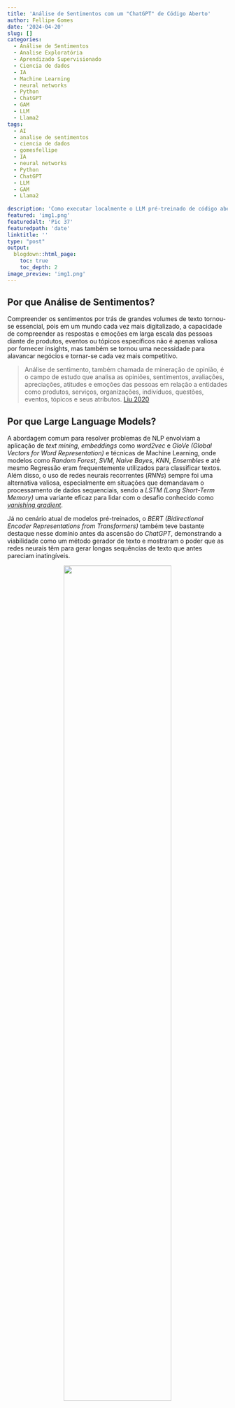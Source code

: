 ```yaml
---
title: 'Análise de Sentimentos com um "ChatGPT" de Código Aberto'
author: Fellipe Gomes
date: '2024-04-20'
slug: []
categories:
  - Análise de Sentimentos
  - Analise Exploratória
  - Aprendizado Supervisionado
  - Ciencia de dados
  - IA
  - Machine Learning
  - neural networks
  - Python
  - ChatGPT
  - GAM
  - LLM
  - Llama2
tags:
  - AI
  - analise de sentimentos
  - ciencia de dados
  - gomesfellipe
  - IA
  - neural networks
  - Python
  - ChatGPT
  - LLM
  - GAM
  - Llama2
  
description: 'Como executar localmente o LLM pré-treinado de código aberto Llama2 para realizar uma análise de sentimentos em Python'
featured: 'img1.png'
featuredalt: 'Pic 37'
featuredpath: 'date'
linktitle: ''
type: "post" 
output: 
  blogdown::html_page:
    toc: true
    toc_depth: 2 
image_preview: 'img1.png' 
---
```

 
<style>
.column4 {
  float: left;
  width: 33%;
  padding: 10px;
}
 
.column8 {
  float: left;
  width: 66%;
  padding: 10px;
}

.column6 {
  float: left;
  width: 50%;
  padding: 10px;
}

.row:after {
  content: "";
  display: table;
  clear: both;
}
</style>

## Por que Análise de Sentimentos?

Compreender os sentimentos por trás de grandes volumes de texto tornou-se essencial, pois em um mundo cada vez mais digitalizado, a capacidade de compreender as respostas e emoções em larga escala das pessoas diante de produtos, eventos ou tópicos específicos não é apenas valiosa por fornecer insights, mas também se tornou uma necessidade para alavancar negócios e tornar-se cada vez mais competitivo.

> Análise de sentimento, também chamada de mineração de opinião, é o campo de estudo que analisa as opiniões, sentimentos, avaliações, apreciações, atitudes e emoções das pessoas em relação a entidades como produtos, serviços, organizações, indivíduos, questões, eventos, tópicos e seus atributos. [Liu 2020](https://www.cambridge.org/de/universitypress/subjects/computer-science/artificial-intelligence-and-natural-language-processing/sentiment-analysis-mining-opinions-sentiments-and-emotions-2nd-edition?format=HB&isbn=9781108486378)

## Por que Large Language Models?

A abordagem comum para resolver problemas de NLP envolviam a aplicação de *text mining*, *embeddings* como *word2vec* e *GloVe (Global Vectors for Word Representation)* e técnicas de Machine Learning, onde modelos como *Random Forest*, *SVM*, *Naive Bayes*, *KNN*, *Ensembles* e até mesmo Regressão eram frequentemente utilizados para classificar textos. Além disso, o uso de redes neurais recorrentes (*RNNs*) sempre foi uma alternativa valiosa, especialmente em situações que demandavam o processamento de dados sequenciais, sendo a *LSTM (Long Short-Term Memory)* uma variante eficaz para lidar com o desafio conhecido como [*vanishing gradient*](https://en.wikipedia.org/wiki/Vanishing_gradient_problem). 

Já no cenário atual de modelos pré-treinados, o *BERT (Bidirectional Encoder Representations from Transformers)* também teve bastante destaque nesse domínio antes da ascensão do *ChatGPT*, demonstrando a viabilidade como um método gerador de texto e mostraram o poder que as redes neurais têm para gerar longas sequências de texto que antes pareciam inatingíveis.

<center> 

![](/post/2024-04-20-sentiment-analysis-llama2/parameters_transformer_based_language_models.png){width=70%}</br>
<small>[GPT-3 supera seus antecessores em termos de contagem de parâmetros](https://www.techtarget.com/searchenterpriseai/definition/GPT-3)</small>

</center>

Embora já existam há algum tempo, os *LLMs* ganharam a mídia através do *ChatGPT*, interface de chat da OpenAI para modelos LLM GPT-3 lançado em 2020, com 175 milhões de parâmetros, que já teve uma série de avanços significativos nos últimos anos como seu irmão maior, o GPT-4 lançado em 2023 conta com incríveis 100 **trílhões** de parâmetros. 

<center>

![](/post/2024-04-20-sentiment-analysis-llama2/comparison-between-GPT-3-and-GPT-4.png){width=50%}</br>
<small>[The comparison between GPT-3 and GPT-4 based on the number of parameters used in their architecture](https://www.techtarget.com/searchenterpriseai/definition/GPT-3)</small>

</center>

Modelos com mais de 100 bilhões de parâmetros já podem ser considerados muito grandes, com conhecimento mundial muito rico. Esses modelos maiores conseguem "aprender" ainda mais informações sobre muitas coisas sobre fisica, filosofia, ciência, programação, etc sendo cada vez mais úteis para ajudar em tarefas que envolvam conhecimento profundo ou raciocinio complexo, sendo um bom "parceiro" para brainstorming. 

<div class="w3-panel w3-pale-red w3-border">
&nbsp; **⚠️ Atenção!** </br>
Afirmar que maiores modelos são sempre melhores não é verdade. O tempo de processamento, latência e o custo também irão aumentar, por isso [abordagens alternativas](https://medium.com/@masteringllm/mistral-7b-is-187x-cheaper-compared-to-gpt-4-b8e5ee1c9fc2) também devem ser consideradas.
</div>

### Como funcionam os LLMs?

Os *LLMs* são modelos de *Machine Learning* que usam algoritmos de *Deep Learning* para processar e compreender a linguagem natural, gerando texto de maneira eficaz. Esses modelos são treinados com grandes volumes de dados da internet, adquirindo a capacidade de identificar padrões na composição de palavras e frases. A idéia básica por trás desses modelos é que são capazes de gerar texto prevendo repetidamente a próxima palavra oferecendo resultados rápidos e diversas aplicações práticas em várias áreas

#### Aplicações

Diferentemente de uma ferramenta de busca como o Google, o ChatGPT não recupera informações, mas cria frases e textos completos em tempo real com base no processamento de um imenso volume de dados, veja alguns exemplos de uso para diferentes tarefas:

<div class="row">
<div class="column4"> 

##### ✍️ **Escrita:**

- Colaboração em brainstorming, sugerindo nomes;
- Elaboração de templates para comunicados e e-mails;
- Tradução automática.

</div> 

<div class="column4"> 

##### 📖 **Leitura**:

- Revisão de textos;
- Sumarização de artigos extensos;
- Análise de sentimentos, possibilitando a criação de dashboards para acompnhamento ao longo do tempo.

</div> 

<div class="column4"> 

##### 💬 **Conversa**: 

- Diálogos e aconselhamentos;
- Coaching de carreira;
- Planejamento de viagens;
Sugestões de receitas;
- Conversação interativa com documentos PDF;
- Atendimento ao cliente;
- Realização de pedidos.

</div> 

</div>

## O que faremos aqui?

Nosso objetivo aqui é realizar uma análise de sentimentos para classificar sentenças como positivas ou negativas utilizando algum LLM pré-treinado. Embora a OpenAI já tenha sido uma organização sem fins lucrativos que lançava seus projetos como código aberto, desde o lançamento do ChatGPT ela se tornou uma empresa que mantém a propriedade de seus códigos fonte. Isso significa que apesar da facilidade de criar aplicações, modelos mais poderosos e relativamente baratos, desenvolvedores de IA não podem modificar o GPT-3 para atender às nossa necessidades específicas ou incorporá-lo em seus próprios projetos de maneira livre e gratuita. Portanto teremos de recorrer à alternativas não tão(\*) *open source* como o [*Llama 2* da Meta](https://huggingface.co/meta-llama) que permite total controle sobre o modelo, rodar em nosso próprio computador/servidor e nós dá o controle sobre a privacidade dos nossos dados. 


<div class="w3-panel w3-pale-red w3-border">
(*) "Código aberto" 🤔 </br>
Não é totalmente código aberto pois por mais que a Meta tenha disponibilizado o modelo treinado para uso livre, ele não compartilha os dados de treinamento do modelo ou o código usado para treiná-lo.
</div>

# Mãos a obra!

## Iniciar ambiente de trabalho

Primeiramente vamos carregar todas as dependencias necessárias para executar os códigos a seguir:

```python
import pandas as pd
import numpy as np
import seaborn as sns
import matplotlib.pyplot as plt
from wordcloud import WordCloud
from PIL import Image
from nltk.corpus import stopwords
from collections import Counter
from sklearn.model_selection import train_test_split
from sklearn.metrics import confusion_matrix, accuracy_score
from llama_cpp import Llama
from tqdm.notebook import tqdm
tqdm.pandas()
```

## Carregar dados

Utilizaremos uma versão [traduzida do dataset IMdb para o português](https://www.kaggle.com/datasets/luisfredgs/imdb-ptbr), um conjunto de dados do Internet Movie Database (IMDB), que é uma das maiores e mais abrangentes bases de dados online sobre filmes e programas de televisão. 

```python
 #Importar todo conjunto de dados
df = pd.read_csv('input/imdb-reviews-pt-br.csv', index_col='id')
# Obter amostra de tamanho 100
_, df = train_test_split(df, test_size=100, random_state=42, shuffle=True)
```

## Informações gerais

Esse dataset inclui avaliações e críticas de filmes feitas por usuários do IMDB, bem como informações sobre os próprios filmes, como título, ano de lançamento, gênero, etc. Para nossa finalidade para tarefa de análise de sentimentos, utilizaremos os seguintes dados:

| id   | text_en                                       | text_pt                                       | sentiment |
|:------:|:-----------------------------------------------|:---------------------------------------------|:-----------:|
| 12534| This was unusual: a modern-day film which...  | Isso era incomum: um filme moderno que era...  | pos       |
| 35447| Some of my old friends suggested me to wat...| Alguns dos meus velhos amigos sugeriram qu...| neg       |
| 20281| What a pleasure. This is really a parody. ... | Que prazer. Isto é realmente uma paródia. S... | pos       |
| ...  | ...                                           | ...                                           | ...       |
| 34241| WOW!I just was given this film from a frie... | WOW! Acabei de receber este filme de um am... | neg       |
| 12896| This film offers many delights and surprise...| Este filme oferece muitas delícias e surp... | pos       |
| 19748| Over the years Ive watched this movie many... | Ao longo dos anos, assisti a esse filme mu... | pos       |

Onde:

- `id`: Identificador;
- `text_en`: texto em inglês;
- `text_pt`: texto em português;
- `sentiment`: rótulo do texto, que pode ser `pos` ou `neg`.

## Análise Exploratória

---

### Distribuição dos sentimentos na amostra

Primeiro vamos entender como ficou distribuída a proporção dos sentimentos na amostra coletada:

<details>
<summary>*Clique aqui para ver o código do gráfico*</summary>
```python
# Contagem absoluta
contagem_absoluta = df['sentiment'].value_counts()

# Contagem relativa
contagem_relativa = df['sentiment'].value_counts(normalize=True) * 100

# Criar gráfico de barras
fig, ax = plt.subplots(figsize=(6, 4))
barras = plt.bar(contagem_absoluta.index, contagem_absoluta, color=['green', 'red'])

# Adicionar texto nas barras
for barra, abs_value, rel_value in zip(barras, contagem_absoluta, contagem_relativa):
    yval = barra.get_height()
    ax.text(barra.get_x() + barra.get_width()/2, yval, f'{abs_value} ({rel_value:.1f}%)',
            ha='center', va='bottom', color='black', fontsize=12)

# Adicionar rótulos e título
plt.xlabel('Sentimento', fontsize=14)
plt.ylabel('Frequência absoluta', fontsize=14)
plt.title('Quantidade de textos de cada sentimento \nem uma amostra de tamanho 100', fontsize=16, x=0.5, y=1.1)
plt.xticks(fontsize=12)
plt.yticks(fontsize=12)

# Remover bordas da parte superior e direita
ax.spines['top'].set_visible(False)
ax.spines['right'].set_visible(False)

# Ajustar layout
plt.tight_layout()

# Salvar imagem
plt.savefig(f"img/freq_sentiment.png", bbox_inches='tight')

# Exibir o gráfico
plt.show()
```

</details>
&nbsp;

<center>

![](/post/2024-04-20-sentiment-analysis-llama2/freq_sentiment.png)

</center>

<div class="w3-panel w3-pale-blue w3-border">
&nbsp; 📌 **Interpretação:**
Coletei uma amostra aleatória simples de tamanho n=100 de todas as reviews que contém aproximadamente metade de cada sentimento para diminuir o tempo computacional de execução no meu computador.
</div>

### Palavras mais frequentes para cada sentimento {.tabset}

Núvens de palavras das resenhas dos filmes que foram anotadas como positivos e como negativos nas duas linguas disponíveis no dataset:

<details>
<summary>*Clique aqui para ver o código das Wordclouds*</summary>
```python
def generate_wordcloud(df, language='en'):
    # Definir stopwords para o idioma escolhido
    if language == 'en':
        stop_words_pos = stop_words_neg = set(stopwords.words('english'))
        stop_words_pos.update(["film", "movie", "one"])
        stop_words_neg.update(["character", "like", "really", "make", "see"])
    elif language == 'pt':
        stop_words_pos = stop_words_neg = set(stopwords.words('portuguese'))
        stop_words_pos.update(["filme", "filmes", "todo", "tão", "pode", "todos"])
        stop_words_neg.update(["filme", "filmes", "todo", "tão", "filme", "coisa", "realmente"])
    else:
        raise ValueError("Language must be 'en' or 'pt'.")

    # Concatenar textos positivos e negativos
    txt_pos = " ".join(review for review in df[df.sentiment == 'pos'][f'text_{language}'])
    txt_neg = " ".join(review for review in df[df.sentiment == 'neg'][f'text_{language}'])

    # Carregar máscaras de imagem
    mask_pos = np.array(Image.open(f"img/pos.png"))
    mask_neg = np.array(Image.open(f"img/neg.png"))

    # Gerar nuvens de palavras positivas e negativas
    wordcloud_positivo = WordCloud(
        stopwords=stop_words_pos,
        random_state=42,
        background_color="white",
        color_func=lambda *args, **kwargs: "green",
        contour_color='black',
        contour_width=1,
        max_font_size=100,
        min_font_size=15,
        max_words=200,
        mask=mask_pos
    ).generate(txt_pos)

    wordcloud_negativo = WordCloud(
        stopwords=stop_words_neg,
        random_state=42,
        background_color="white",
        color_func=lambda *args, **kwargs: "red",
        contour_color='black',
        contour_width=1,
        max_font_size=100,
        min_font_size=15,
        max_words=200,
        mask=mask_neg
    ).generate(txt_neg)

    # Configurações do plot
    plt.figure(figsize=(7, 14))

    # Plotar nuvem de palavras positivas
    plt.subplot(1, 2, 1)
    plt.imshow(wordcloud_positivo, interpolation='bilinear')
    plt.axis('off')
    plt.title('Positivo', fontsize=20, color='green')

    # Plotar nuvem de palavras negativas
    plt.subplot(1, 2, 2)
    plt.imshow(wordcloud_negativo, interpolation='bilinear')
    plt.axis('off')
    plt.title('Negativo', fontsize=20, color='red')

    # Ajustar layout
    plt.tight_layout()

    # Salvar a nuvem de palavras como imagem
    plt.savefig(f"img/wordcloud_{language}.png", bbox_inches='tight')

    # Exibir a nuvem de palavras
    plt.show()
    
# Exemplo de uso para o idioma inglês
generate_wordcloud(df, language='en')

# Exemplo de uso para o idioma português
generate_wordcloud(df, language='pt')
```

</details>
&nbsp;

<center>

![](/post/2024-04-20-sentiment-analysis-llama2/wordcloud_en.png)

Núvem de palavras mais frequentes das resenhas em **🇺🇲 Inglês**

</center>

<center>

![](/post/2024-04-20-sentiment-analysis-llama2/wordcloud_pt.png)

Núvem de palavras mais frequentes das resenhas em **🇧🇷 Português**

</center>

<div class="w3-panel w3-pale-blue w3-border">
&nbsp; **📌 Interpretação:** 
Como esperado, mesmo com a mudança na língua, a frequência das palavras é exibida de maneira muito similar de acordo com cada sentimento. 
</div>


## Análise de Sentimentos

---

### Família *Llama 2* de *Large Language Models* (*LLMs*)

Nesta seção, exploraremos o [*Llama 2*](https://llama.meta.com/), um modelo de código aberto, e discutiremos as vantagens e desvantagens em relação aos LLMs de código fechado ou remotos.

#### Tamanho do modelo 

Para saber qual modelo utilizar, primeiramente precisamos ter em mente algumas noções sobre a quantidade de parâmetros e tamanhos dos LLM. No geral:

<div class="row">
<div class="column4"> 

<big>**1 Bilhão**:</big>

Bons em correspondência de padrões e algum conhecimento básico do mundo (como por exemplo classificar avaliações por sentimento)

</div> 

<div class="column4"> 

<big>**10 Bilhões**:</big>

Maior conhecimento mundial, conhecem mais fatos esotéricos  sobre o mundo e melhoram em seguir instruções básicas  (bom para chatbot para pedidos de comida);

</div> 
 
<div class="column4"> 

<big>**100+ Bilhões**: </big>

Muito grandes, com conhecimento mundial muito rico, saberão coisas sobre física, filosofia, ciência e assim por diante e serão melhores em raciocínios  complexos (tarefas que envolvem conhecimento profundo ou raciocínio  complexo, parceiro para brainstorming)

</div> 
</div>

Para uma análise de sentimentos simples, não é necessário um modelo com 100 bilhões de parâmetros. Modelos menores, como os com 7 bilhões de parâmetros, podem ser suficientes e menos computacionalmente exigentes.

#### Código aberto ou fechado

Embora próximos, os LLMs de código aberto ainda não conseguem igualar o poder e a precisão dos aplicativos de código fechado disponíveis comercialmente, como [GPT-4](https://openai.com/gpt-4) e [Bard (Gemini)](https://gemini.google.com/app). Mesmo sendo menos poderosos, existem alguns prós e contras pelos quais podemos pesar na hora de escolher a melhor opção:

<div class="row">
<div class="column6"> 

<big>**Open Source**</big>

  - Total controle sobre o modelo
  - Pode rodar em nosso próprio computador/servidor
  - Controle sobre a privacidade dos dados

</div> 

<div class="column6"> 

<big>**Closed**</big>

  - Fácil de criar aplicações
  - Maiores e mais poderosos
  - Relativamente barato
  - Existe um certo risco de depender do fornecedor

</div> 

</div>

Utilizaremos a abordagem de código aberto por ser mais prática para fins de estudos, pois além de gratuita, não exige internet, registros ou chaves de API.

#### Uso remoto ou local

Podemos interagir com o modelo de linguagem grande (LLM) do Llama 2 via API da [Hugging Face](https://huggingface.co/), seguindo as instruções do [repositório oficial da Meta](https://huggingface.co/meta-llama) ou podemos baixar os arquivos do modelo em formato GGML para o [Llama 2 7B Chat do Meta Llama 2](https://huggingface.co/meta-llama/Llama-2-7b-chat-hf). Os formatos GGML são utilizados para inferência de CPU + GPU usando o principamente o pacote [llama-cpp-python](https://pypi.org/project/llama-cpp-python/).

Para mais informações sobre como configurar o modelo consulte [este link](https://swharden.com/blog/2023-07-29-ai-chat-locally-with-python/)


```python
def load_llama_model(model_path="./input/llama-2-7b-chat.ggmlv3.q2_K.bin", language='en', seed=42):
    # Determinar o tamanho da janela de contexto com base no idioma
    if language == 'en':
        context_window = df.text_en.map(len).max()
    elif language == 'pt':
        context_window = df.text_pt.map(len).max()
    else:
        raise ValueError("Language must be 'en' or 'pt'.")

    # Carregar o modelo Llama
    return Llama(model_path=model_path,
                 verbose=False,
                 n_ctx=context_window,
                 seed=seed)
```

Para obter os melhores resultados, devemos ser o mais claro e específicos possível nas interações. Porém devemos iniciar com um prompt simples e rápido para ir direcionando o modelo na direção desejada e avaliando os resultados obtidos e ajustando gradualmente o prompt para refinar e aprimorar a resposta desejada

```python
def classify_sentiment_llama(text, llama_model):
    # Construir a prompt para o modelo Llama
    prompt = f''' \
    Q: Answer with just one word, \
    does the following text express a \
    positive or negative feeling? \
    {text} \
    A:'''
    # Obter a saída do modelo Llama
    output = llama_model(prompt, max_tokens=3)
    return output["choices"][0]["text"]
```

Com nosso prompt definido, já podemos carregar o modelo:

```python
# Carregar o modelo Llama para o idioma desejado
llama_model = load_llama_model(language='en')
```

```
## llama.cpp: loading model from ./llama-2-7b-chat.ggmlv3.q2_K.bin
## llama_model_load_internal: format     = ggjt v3 (latest)
## llama_model_load_internal: n_vocab    = 32000
## llama_model_load_internal: n_ctx      = 4320
## llama_model_load_internal: n_embd     = 4096
## llama_model_load_internal: n_mult     = 256
## llama_model_load_internal: n_head     = 32
## llama_model_load_internal: n_head_kv  = 32
## llama_model_load_internal: n_layer    = 32
## llama_model_load_internal: n_rot      = 128
## llama_model_load_internal: n_gqa      = 1
## llama_model_load_internal: rnorm_eps  = 5.0e-06
## llama_model_load_internal: n_ff       = 11008
## llama_model_load_internal: freq_base  = 10000.0
## llama_model_load_internal: freq_scale = 1
## llama_model_load_internal: ftype      = 10 (mostly Q2_K)
## llama_model_load_internal: model size = 7B
## llama_model_load_internal: ggml ctx size =    0.08 MB
## llama_model_load_internal: mem required  = 2733.66 MB (+ 2160.00 MB per state)
## llama_new_context_with_model: kv self size  = 2160.00 MB
## llama_new_context_with_model: compute buffer total size =  295.35 MB
```

Após instanciar o modelo, basta aplicá-lo em nossa base de dados. (apliquei o mesmo modelo tanto para as reviews e português quanto em inglês).

```python
df['sentiment_llm_en'] = df.text_en.progress_apply(lambda x: classify_sentiment_llama(x, llama_model))
```

![](/post/2024-04-20-sentiment-analysis-llama2/load_en.png)

Como este modelo é o mais básico e não alteramos nenhum parâmetro (como por exemplo `temperature`, que determina se o output será mais aleatório ou mais previsível) pode ser que a saída não saia padronizada e necessite de algum pós-processamento. Vejamos como foram os outputs do LLM:

<details>
<summary>*Clique aqui para ver o código do gráfico*</summary>

```python
# Contagem da frequência das classificações
sentiment_llm_counts = df.groupby('sentiment').sentiment_llm_en.value_counts().reset_index(name='n')

# Organizar as categorias pela frequência total
order = df.sentiment_llm_en.value_counts().reset_index(name='n')
order = order.sort_values(by='n', ascending=False)['index']

# Configurações de estilo do seaborn
sns.set(style="whitegrid")

# Criar o gráfico de barras
plt.figure(figsize=(12, 4))
ax = sns.barplot(x=sentiment_llm_counts.sentiment_llm_en, y=sentiment_llm_counts.n, hue=sentiment_llm_counts.sentiment, order=order, palette=["red", "green"])

# Adicionar rótulos e título
plt.ylim([0, 25])
plt.xticks(fontsize=12, rotation=90)
plt.yticks(fontsize=12)
ax.set_xlabel('Anotação de sentimento das resenhas', fontsize=14)
ax.set_ylabel('Frequência', fontsize=14)
ax.set_title('Frequência dos sentimentos classificados pelo LLM em Inglês\nem relação aos sentimentos já anotados da base', fontsize=20)

# Adicionar anotações nas barras
for p in ax.patches:
    ax.annotate(f'{p.get_height()}', (p.get_x() + p.get_width() / 2., p.get_height()),
                ha='center', va='baseline', fontsize=10, color='black', xytext=(0, 5),
                textcoords='offset points')

plt.legend(loc="upper right", title = "Label real")

# Remover bordas da parte superior e direita
ax.spines['top'].set_visible(False)
ax.spines['right'].set_visible(False)
ax.grid(False)

# Salvar a nuvem de palavras como imagem
plt.savefig(f"img/freq_class_llm_en.png", bbox_inches='tight')

# Exibir o gráfico
plt.show()
```

</details>
<!-- &nbsp; -->

<center>

![](/post/2024-04-20-sentiment-analysis-llama2/freq_class_llm_en.png)
</center>

<div class="w3-panel w3-pale-blue w3-border">
&nbsp; **📌 Interpretação:**
É possível observar que o modelo pré-treinado conseguiu reconhecer de maneira bastante coerente o sentimento dos trechos para as categorias `pos` e `neg`, porém, não vieram padronizadas exatamente como solicitamos ao modelo.
</div>

Como a saída não foi padronizada, vamos realizar algum pós-processamento para padronizar as classes como `pos` ou `neg` para possibilitar avaliar o desempenho do modelo com base em métricas de classificação.

```python
conditions = [
    (df.sentiment_llm_en.str.contains('(?i)(?:pos|fun)')),
    (df.sentiment_llm_en.str.contains('(?i)(?:neg|horrible|melanchol)'))
]
pd.crosstab(df.sentiment, np.select(conditions, ['pos', 'neg'], default='other'))
```

Com os outputs padronizados em duas classes, podemos verificar como foi a acurácia do modelo.

#### Desempenho

Como estamos diante de um problema de classificação, avaliaremos o desempenho do modelo com matrizes de confusão para entender a as taxas de acerto e calcular a acurácia pois o dataset é balanceado.

<details>
<summary>*Clique aqui para ver o código do gráfico*</summary>

```python
# Matrizes de Confusão
conditions = [
    (df.sentiment_llm_en.str.contains('(?i)(?:pos|fun|good|comedy)')),
    (df.sentiment_llm_en.str.contains('(?i)(?:neg|melanchol|absurd|horrible)'))
]
cm_llm_en = confusion_matrix(df.sentiment, np.select(conditions, ['pos', 'neg'], default='other'))
accuracy_llm_en = accuracy_score(df.sentiment, np.select(conditions, ['pos', 'neg'], default='other'))

conditions = [
    (df.sentiment_llm_pt.str.contains('(?i)(?:pos)')),
    (df.sentiment_llm_pt.str.contains('(?i)(?:neg|horrível)'))
]
cm_llm_pt = confusion_matrix(df.sentiment, np.select(conditions, ['pos', 'neg'], default='other'))
accuracy_llm_pt = accuracy_score(df.sentiment, np.select(conditions, ['pos', 'neg'], default='other'))

# Configurações de estilo do seaborn
sns.set(font_scale=1.2)
plt.figure(figsize=(12, 5))

# Plotar Matriz de Confusão para o modelo de LLM em inglês
plt.subplot(1, 2, 1)
sns.heatmap(cm_llm_en, annot=True, fmt='d', cmap='binary', cbar=False, vmin=0, vmax=50,
            xticklabels=['Negativo', 'Neutro', 'Positivo'], yticklabels=['Negativo', 'Neutro', 'Positivo'])
plt.title(f'Matriz de Confusão (Vader - Inglês)\nAcurácia: {accuracy_llm_en:.0%}', fontsize=22)
plt.xlabel('Previsto', fontsize=14)
plt.ylabel('Real', fontsize=14)
plt.xticks(fontsize=12)
plt.yticks(fontsize=12)

# Plotar Matriz de Confusão para o modelo de LLM em português
plt.subplot(1, 2, 2)
sns.heatmap(cm_llm_pt, annot=True, fmt='d', cmap='binary', cbar=False,vmin=0, vmax=50,
            xticklabels=['Negativo', 'Neutro', 'Positivo'], yticklabels=['Negativo', 'Neutro', 'Positivo'])
plt.title(f'Matriz de Confusão (Vader - Português)\nAcurácia: {accuracy_llm_pt:.0%}', fontsize=22)
plt.xlabel('Previsto', fontsize=14)
plt.ylabel('Real', fontsize=14)
plt.xticks(fontsize=12)
plt.yticks(fontsize=12)

# Ajustar layout
plt.tight_layout()

# Salvar a nuvem de palavras como imagem
plt.savefig(f"img/cm_llm.png", bbox_inches='tight')

# Exibir o gráfico
plt.show()
```
 
</details>
<!-- &nbsp; -->

<center>

![](/post/2024-04-20-sentiment-analysis-llama2/cm_llm2.png)
</center>

<div class="w3-panel w3-pale-blue w3-border">
&nbsp; **📌 Interpretação:**
A acurácia geral para a língua Inglesa foi superior quando aplicado o mesmo modelo para a língua portuguesa. Vale lembrar que este modelo foi treinado em Inglês e estamos utilizado a menor das opções.
</div>

O desempenho deste modelo é muito interessante, principalmente por já ser pré treinado, não sendo necessário gastar tanto tempo na sua construção mas para afirmar que este modelo é bom precisamos entender qual seria o resultado para resolver este problemas se utilizassemos a abordagem mais simples possível.

### Vader

<!-- ## Baseline -->

O ***VADER** (Valence Aware Dictionary and sEntiment Reasoner)* é uma abordagem mais simples e rápida em comparação aos LLMs. Não requer o treinamento de um modelo, mas depende de léxicos de palavras relacionadas a sentimentos. Pode ser facilmente utilizado via bibliotecas de código aberto em Python, como [vaderSentiment](https://pypi.org/project/vaderSentiment/) para inglês e [LeIA (Léxico para Inferência Adaptada)](https://github.com/rafjaa/LeIA) para português.

A abordagem é direta: no léxico (uma coleção de palavras), cada palavra já possui uma nota atribuída. Ao passar um documento (frase), retorna um dicionário com o escore de polaridade com base no escore das palavras no texto. O dicionário inclui o valor do sentimento geral normalizado (`compound`), variando de -1 (extremamente negativo) a +1 (extremamente positivo). Esse valor pode ser usado para descrever o sentimento predominante no texto, considerando os seguintes limites:

- Sentimento <span style="color: green;">positivo</span>: `compound` >= 0.05
- Sentimento <span style="color: red;">negativo</span>: `compound` <= -0.05
- Sentimento <span style="color: orange;">neutro</span>: (`compound` > -0.05) e (`compound` < 0.05)

<details>
<summary>*Clique aqui para ver a função utilizada para classificar o sentimento com base no escore `compound`*</summary>

```python
# Função para classificar o sentimento com base no compound score
def classify_sentiment_vader(text, language='en'):

    # Definir método que será utilizado
    if language=='en':
        from vaderSentiment.vaderSentiment import SentimentIntensityAnalyzer
    elif language == 'pt':
        from leia import SentimentIntensityAnalyzer
    else:
        raise ValueError("Language must be 'en' or 'pt'.")

    # Instanciar a ferramenta para análise de sentimentos
    analyzer = SentimentIntensityAnalyzer()
    # Realiza a análise de sentimentos e obtém o compound score
    compound_score = analyzer.polarity_scores(text)['compound']
    # Classifica o sentimento com base no compound score
    if compound_score >= 0.05:
        return 'pos'
    elif compound_score <= -0.05:
        return 'neg'
    else:
        return 'neu'

# Criando uma nova coluna 'sentimento_vader'
df['sentiment_vader_en'] = df.text_en.apply(lambda x: classify_sentiment_vader(x, 'en'))
df['sentiment_vader_pt'] = df.text_pt.apply(lambda x: classify_sentiment_vader(x, 'pt'))
```

</details>
<!-- &nbsp; -->

A execução do código é bem rápida, sendo útil para referência como baseline ou em casos em que temos baixo recurso computacional e um grande volume de dados para classificar.

#### Desempenho

Como estamos diante de um problema de classificação, avaliaremos o desempenho do modelo com matrizes de confusão para entender a as taxas de acerto e calcular a acurácia pois o dataset é balanceado.

<details>
<summary>*Clique aqui para ver o código do gráfico*</summary>

```python
# Matrizes de Confusão
cm_vader_en = confusion_matrix(df.sentiment, df.sentiment_vader_en)
cm_vader_pt = confusion_matrix(df.sentiment, df.sentiment_vader_pt)

# Acurácias
accuracy_vader_en = accuracy_score(df.sentiment, df.sentiment_vader_en)
accuracy_vader_pt = accuracy_score(df.sentiment, df.sentiment_vader_pt)

# Configurações de estilo do seaborn
sns.set(font_scale=1.2)
plt.figure(figsize=(12, 5))

# Plotar Matriz de Confusão para o método Vader em inglês
plt.subplot(1, 2, 1)
sns.heatmap(cm_vader_en, annot=True, fmt='d', cmap='binary', cbar=False,vmin=0, vmax=50,
            xticklabels=['Negativo', 'Neutro', 'Positivo'], yticklabels=['Negativo', 'Neutro', 'Positivo'])
plt.title(f'Matriz de Confusão (Vader - Inglês)\nAcurácia: {accuracy_vader_en:.0%}', fontsize=22)
plt.xticks(fontsize=12)
plt.yticks(fontsize=12)
plt.xlabel('Previsto', fontsize=14)
plt.ylabel('Real', fontsize=14)

# Plotar Matriz de Confusão para o método Vader em português
plt.subplot(1, 2, 2)
sns.heatmap(cm_vader_pt, annot=True, fmt='d', cmap='binary', cbar=False,vmin=0, vmax=50,
            xticklabels=['Negativo', 'Neutro', 'Positivo'], yticklabels=['Negativo', 'Neutro', 'Positivo'])
plt.title(f'Matriz de Confusão (Vader - Português)\nAcurácia: {accuracy_vader_pt:.0%}', fontsize=22)
plt.xticks(fontsize=12)
plt.yticks(fontsize=12)
plt.xlabel('Previsto', fontsize=14)
plt.ylabel('Real', fontsize=14)

# Ajustar layout
plt.tight_layout()

# Salvar a nuvem de palavras como imagem
plt.savefig(f"img/cm_vader.png", bbox_inches='tight')

# Exibir o gráfico
plt.show()
```

</details>
<!-- &nbsp; -->


<center>

![](/post/2024-04-20-sentiment-analysis-llama2/cm_vader.png)
</center>

<div class="w3-panel w3-pale-blue w3-border">
&nbsp; **📌 Interpretação:** A acurácia geral do método foi praticamente o mesmo para ambas as linguas. Na lingua inglesa observamos mais casos de falsos positivos (22%), já na lingua portuguesa observamos mais casos de falsos negativos (14%). 
</div>

Essa abordagem é boa para ser utilizada como baseline pois quase todas as abordagens tradicionais de Machine Learning para a tarefa de análise de sentimentos necessitam de tempo para desenvolvimento, treino, validação e sustentação de modelos.

# Resultado Final

---

Avaliamos o desempenho de ambas as abordagens para determinar se o uso do LLM justificou-se em comparação com a abordagem mais simples para a execução da tarefa de análise de sentimentos.

<details>
<summary>*Clique aqui para ver o código do gráfico*</summary>

```python
models = (
    "Inglês",
    "Português",
)
weight_counts = {
    "Vader": np.array([accuracy_vader_en,
                       accuracy_vader_pt]),
    "LLM": np.array([accuracy_llm_en-accuracy_vader_en,
                     accuracy_llm_pt-accuracy_vader_pt]),
}

fig, ax = plt.subplots()
bottom = np.zeros(2)
colors=["#b4dbe6", "#024b7a"]
for (boolean, weight_count), col in zip(weight_counts.items(), colors):
    p = ax.bar(models, weight_count, width=0.5, label=boolean, bottom=bottom, color=col)
    bottom += weight_count

# Formatar eixos
plt.ylim([0, 1.1])
plt.xlabel('Idioma das resenhas dos filmes', fontsize=14)
plt.ylabel('Ganho de Acurácia', fontsize=14)
plt.title("Comparação do ganho de acurácia \ndo LLM em relação ao Vader", fontsize=16, x=0.5)
plt.xticks(fontsize=12)
plt.yticks(fontsize=12)

# Legenda
ax.legend(loc="upper right", title='Método utilizado')
#specify order of items in legend
handles, labels = plt.gca().get_legend_handles_labels()
order = [1, 0]
plt.legend([handles[idx] for idx in order],[labels[idx] for idx in order])

accs=[x*100 for x in [accuracy_vader_en, accuracy_vader_pt, accuracy_llm_en, accuracy_llm_pt]]
for p, acc in zip(ax.patches, accs):
    width, height = p.get_width(), p.get_height()
    x, y = p.get_xy()
    ax.text(x+width/2,
            y+(height/2) - 0.01,
            '{:.0f} %'.format(acc),
            horizontalalignment='center',
            verticalalignment='center',
            color='white', fontsize=18)

# Adicionar setas e textos na figura
plt.arrow(0.3, 0.62, 0, 0.16,
          head_width = 0.05,
          width = 0.015,
          color='black')
plt.text(0.2, 0.9, '+20,0%', fontsize = 20)

plt.arrow(0.7, 0.63, 0, 0.09,
          head_width = 0.05,
          width = 0.015,
          color='black')
plt.text(0.6, 0.84, '+11,53%', fontsize = 20)

# Remover bordas da parte superior e direita
ax.spines['top'].set_visible(False)
ax.spines['right'].set_visible(False)
ax.spines['bottom'].set_visible(True)
ax.spines['left'].set_visible(True)
ax.grid(visible=None)
ax.set_facecolor('white')

# Ajustar layout
plt.tight_layout()

# Salvar a nuvem de palavras como imagem
plt.savefig(f"img/acc_comparation.png", bbox_inches='tight')

# Exibir o gráfico
plt.show()
```

</details>
<!-- &nbsp; -->

<center>

![](/post/2024-04-20-sentiment-analysis-llama2/acc_comparation.png)
</center>

<div class="w3-panel w3-pale-blue w3-border">
&nbsp; **📌 Interpretação:** A acurácia geral foi consideravelmente maior para o modelo Llama2 em ambas as línguas, mesmo sendo treinado principalmente em dados da língua inglesa.
</div>

# Conclusão e  Discussão 

---

Os avanços tecnológicos na área são verdadeiramente impressionantes e evidenciam a rápida evolução da inteligência artificial. É importante estarmos sempre atentos a essas mudanças, pois a área de LLMs está em constante crescimento e melhorias significativas são desenvolvidas diariamente.

Em meio a tantos avanços, também é importante reconhecer as limitações desses modelos. Um dos desafios é o corte de conhecimento (knowledge cutoffs), o que significa que o modelo é treinado até uma determinada data, como 2022, portanto não possui conhecimento sobre eventos ou desenvolvimentos que ocorreram após essa data. Além disso, os LLMs estão sujeitos a "hallucinations", ou seja, podem inventar informações em um tom muito confiante, o que pode levar a resultados imprecisos ou até mesmo prejudiciais.

Outras limitações incluem restrições no input e output dos modelos, o que pode tornar difícil lidar com grandes volumes de dados ou fornecer resultados completos de uma só vez. Além disso, os LLMs geralmente não funcionam bem com dados estruturados, como tabelas, e podem reproduzir vieses e toxicidade presentes na sociedade, o que levanta preocupações éticas e sociais importantes.

Portanto, enquanto enquanto exploramos esse vasto campo das redes neurais, é essencial abordar essas limitações e desenvolver soluções que permitam o uso ético e responsável dessas poderosas ferramentas de IA.

# Referências

---

- [Large-scale language models for innovation and technology intelligence: sentiment analysis on news articles](https://medium.com/mapegy-tech/large-scale-language-models-for-innovation-and-technology-intelligence-sentiment-analysis-on-news-2c1ed1f6f2ad)
- [Análise de sentimentos com redes neurais recorrentes LSTM](https://medium.com/luisfredgs/an%C3%A1lise-de-sentimentos-com-redes-neurais-recorrentes-lstm-a5352b21e6aa)
- [Generative AI for Everyone - Andrew Ng - Coursera Course](https://www.coursera.org/programs/applied-intelligence-workera-vshgt/learn/generative-ai-for-everyone?authProvider=accenture-main)
- [Run Llama 2 Locally with Python](https://swharden.com/blog/2023-07-29-ai-chat-locally-with-python/)

